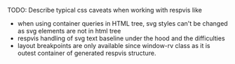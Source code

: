 
<Meta title='CSS Caveats'/>

TODO: Describe typical css caveats when working with respvis like
- when using container queries in HTML tree, svg styles can't be changed as svg elements are not in html tree
- respvis handling of svg text baseline under the hood and the difficulties
- layout breakpoints are only available since window-rv class as it is outest container of generated respvis structure.


